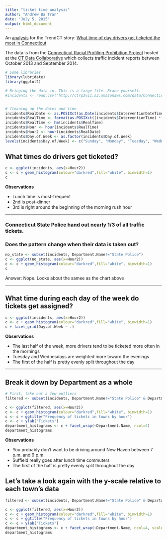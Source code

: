```yaml
---
title: "ticket time analysis"
author: "Andrew Ba Tran"
date: "July 5, 2015"
output: html_document
---
```


An [analysis](http://trendct.github.io/ct-tickets/ticket_time_analysis.html) for the TrendCT story: [What time of day drivers get ticketed the most in Connecticut](http://trendct.org/2015/07/15/what-time-of-day-drivers-get-ticketed-the-most-in-connecticut)

The data is from the [Connecticut Racial Profiling Prohibition Project](http://ctrp3.ctdata.org/rawdata/) hosted at the [CT Data Collaborative](http://ctdata.org/) which collects traffic incident reports between October 2013 and September 2014.

```r
# Some libraries
library(lubridate)
library(ggplot2)

# Bringing the data in. This is a large file. Brace yourself.
#incidents <- read.csv("http://ctrp3viz.s3.amazonaws.com/data/Connecticut_r1.csv", stringsAsFactors=FALSE)


# Cleaning up the dates and time
incidents$RealDate <- as.POSIXct(as.Date(incidents$InterventionDateTime, origin="1899-12-30"))
incidents$RealTime <- format(as.POSIXct((incidents$InterventionTime) * 86400, origin = "1970-01-01"), "%H:%M")
incidents$RealTime <- hm(incidents$RealTime)
incidents$Hour <- hour(incidents$RealTime)
incidents$Hour2 <- hour(incidents$RealDate)
incidents$Day.of.Week <- as.factor(incidents$Day.of.Week)
levels(incidents$Day.of.Week) <- c("Sunday", "Monday", "Tuesday", "Wednesday", "Thursday", "Friday", "Saturday")
```

## What times do drivers get ticketed?

```r
c <- ggplot(incidents, aes(x=Hour2))
c <- c + geom_histogram(colour="darkred",fill="white", binwidth=1)
c
```

**Observations**

* Lunch time is most-frequent
* 2nd is post-dinner
* 3rd is right around the beginning of the morning rush hour


***

### Connecticut State Police hand out nearly 1/3 of all traffic tickets. 
### Does the pattern change when their data is taken out?

```r
no_state <- subset(incidents, Department.Name!="State Police")
c <- ggplot(no_state, aes(x=Hour2))
c <- c + geom_histogram(colour="darkred",fill="white", binwidth=1)
c
```

Answer: Nope. Looks about the samee as the chart above 

***

## What time during each day of the week do tickets get assigned? 

```r
c <- ggplot(incidents, aes(x=Hour2))
c <- c + geom_histogram(colour="darkred",fill="white", binwidth=1)
c + facet_grid(Day.of.Week ~ .)
```

**Observations**

* The last half of the week, more drivers tend to be ticketed more often in the mornings
* Tuesday and Wednesdays are weighted more toward the evenings
* The first of the half is pretty evenly split throughout the day

***

## Break it down by Department as a whole

```r
# First, take out a few outliers
filtered <- subset(incidents, Department.Name!="State Police" & Department.Name!="MET DIST WATER AUTHORITY" & Department.Name!="MTA Stamford")

c <- ggplot(filtered, aes(x=Hour2))
c <- c + geom_histogram(colour="darkred",fill="white", binwidth=1)
c <- c + ggtitle("Frequency of tickets in towns by hour")
c <- c + ylab("Tickets")
department_histograms <- c + facet_wrap(~Department.Name, ncol=4)
department_histograms

```

**Observations**

* You probably don't want to be driving around New Haven between 7 p.m. and 9 p.m.
* Suffield really goes after lunch time commuters
* The first of the half is pretty evenly split throughout the day

## Let's take a look again with the y-scale relative to each town's data

```r

filtered <- subset(incidents, Department.Name!="State Police" & Department.Name!="MET DIST WATER AUTHORITY" & Department.Name!="MTA Stamford")

c <- ggplot(filtered, aes(x=Hour2))
c <- c + geom_histogram(colour="darkred",fill="white", binwidth=1)
c <- c + ggtitle("Frequency of tickets in towns by hour")
c <- c + ylab("Tickets")
department_histograms <- c + facet_wrap(~Department.Name, ncol=4, scales="free")
department_histograms

```

